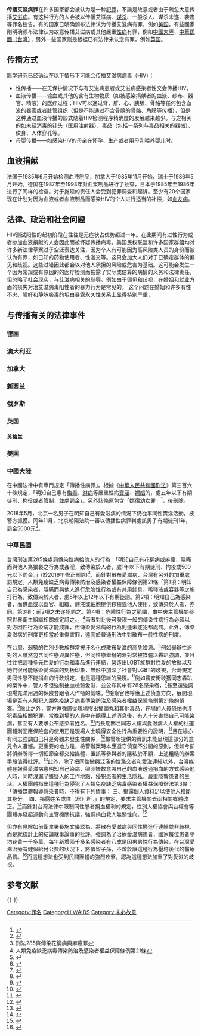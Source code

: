 {{noteTA
|G1=Lifesciences
|1=zh-hant:愛滋病; zh-cn:艾滋病; zh-hk:愛滋病; zh-sg:爱之病; zh-tw:愛滋病; zh-my:爱滋病;
}}
{{性與法律}}

'''传播艾滋病罪'''在许多国家都会被认为是一种[[犯罪|犯罪]]，不論是故意或者由于疏忽大意传播[[艾滋病|艾滋病]]。有这种行为的人会被以传播艾滋病、[[谋杀|谋杀]]、一般杀人、谋杀未遂、袭击等罪名控告。有的国家已明确颁布法律认为传播艾滋病有罪，例如[[美国|美国]]。有些國家則明确颁布法律认为故意传播艾滋病或其他嚴重[[性病|性病]]有罪，例如[[中國大陸|中國大陸]]、[[台灣|中華民國（台灣）]]；另外一些国家则是根据已有法律来认定有罪，例如[[英国|英国]]。

==传播方式==
医学研究已经确认在以下情形下可能会传播艾滋病病毒（HIV）：
*性传播——在无保护情况下与有艾滋病患者或艾滋病感染者性交会传播HIV。
*血液传播——输血或其他的含有生物物质（如被感染捐献者的血液、纱布、器官、精液）的医疗过程；HIV可以通过肾、肝、心、胰腺、骨骼等任何包含血液的器官或者脉管组织（但是不能通过不含骨髓的骨骼、角膜等传播），但是这种通过血液传播的形式随着HIV检测程序精确度的发展越来越少。与之相关的如未经消毒的针头（医用注射器）、毒品（包括一系列与毒品相关的器械）、纹身、人体穿孔等。
*母婴传播——如感染HIV的母亲在怀孕、生产或者用母乳喂养婴儿时。

==血液捐献==
法国于1985年6月开始检测血液制品，加拿大于1985年11月开始，瑞士于1986年5月开始。德国在1987年至1993年对血浆制品进行了抽查，日本于1985年至1986年进行了同样的检查。对于拖延的责任人会受到犯罪调查和起诉。至少有20个国家现在计划对因为血液或者血液制品而感染HIV的个人进行适当的补偿，如[[血友病|血友病]]。

==法律、政治和社会问题==
HIV测试阳性的起初阶段在往往是无症状占优势超过一年。在此期间有过性行为或者参加血液捐献的人会因此而被怀疑传播病毒。美国民权联盟和许多国家群组均对许多新法律草案过于空泛表达关注，因为个人有可能因为高风险类人员的身份而被认为有罪，如已知的药物使用者、性滥交等。这只会加大人们对于已确定群体的偏见和歧视。这些过错因此都会以对他人承担的风险或危害为基础。这可能会发生一个因为常规或有原因的的医疗检测而披露了实际或估算的病情的义务和法律责任，但忽略了社会现实，与艾滋病相关的耻辱。例如由于偏见和歧视，在婚姻和就业方面的损失对治艾滋病毒阳性者的暴力行为是常见的。
这个问题在婚姻和许多有性不忠、强奸和静脉吸毒的坦白暴露永久性关系上显得特别严重，
==与传播有关的法律事件==
===德国===
===澳大利亚===
===加拿大===
===新西兰===
===俄罗斯===
===英国===
====苏格兰====
===美国===

===中國大陸===
在中國法律中有專門規定「傳播性病罪」。根據《[[中華人民共和國刑法|中華人民共和國刑法]]》第三百六十條規定，「明知自己患有[[梅毒|梅毒]]、[[淋病|淋病]]等嚴重性病[[賣淫|賣淫]]、[[嫖娼|嫖娼]]的，處五年以下有期徒刑、拘役或者管制，並處罰金」。另外該條原包含「嫖宿幼女罪」<ref>{{Cite web|url=http://www.npc.gov.cn/npc/xinwen/rdlt/fzjs/2012-08/13/content_1732261.htm|title=从嫖宿幼女罪的废存看妇女权益保护_中国人大网|accessdate=2018-11-28|work=www.npc.gov.cn|archive-url=https://web.archive.org/web/20181128123005/http://www.npc.gov.cn/npc/xinwen/rdlt/fzjs/2012-08/13/content_1732261.htm|archive-date=2018-11-28|dead-url=yes}}</ref>，後刪除。

{{來源請求|2017年，浙江省中医院一名技术人员违反“一人一管一抛弃”操作规程，在操作中重复使用吸管造成交叉污染，导致部分治疗者感染艾滋病病毒，造成重大医疗事故。经疾控机构检测，确诊5例。}}

2018年5月，北京一名男子在明知自己有愛滋病的情況下仍從事同性賣淫活動，被警方抓獲。同年11月，北京朝陽法院一審以傳播性病罪判處該男子有期徒刑1年，罰金5000元<ref>{{Cite web|url=http://www.xinhuanet.com/legal/2018-11/28/c_1123776501.htm|title=男子故意传播传染病获刑一年-新华网|accessdate=2018-11-28|work=www.xinhuanet.com|archive-date=2020-08-08|archive-url=https://web.archive.org/web/20200808004322/http://www.xinhuanet.com/legal/2018-11/28/c_1123776501.htm|dead-url=no}}</ref>。

===中華民國===
台灣刑法第285條處罰傳染性病給他人的行為：「明知自己有花柳病或麻瘋，隱瞞而與他人為猥褻之行為或姦淫，致傳染於人者，處1年以下有期徒刑、拘役或500元以下罰金。」(於2019年修正刪除)<ref>刑法285條傳染花柳病與麻瘋罪</ref>，而針對散布愛滋病，台灣有另外的加重處罰規定。人類免疫缺乏病毒傳染防治及感染者權益保障條例第21條「第1項：明知自己為感染者，隱瞞而與他人進行危險性行為或有共用針具、稀釋液或容器等之施打行為，致傳染於人者，處5年以上12年以下有期徒刑。第2項：明知自己為感染者，而供血或以器官、組織、體液或細胞提供移植或他人使用，致傳染於人者，亦同。第3項：前2項之未遂犯罰之。第4項：危險性行為之範圍，由中央主管機關參照世界衛生組織相關規定訂之。」<ref>人類免疫缺乏病毒傳染防治及感染者權益保障條例第21條</ref>兩者對比後可發現一般的傳染性病行為必須以對方因性行為染病才能成罪，但傳染愛滋病的行為則連未遂犯都處罰。此外，傳染愛滋病的刑度更相當於重傷害罪，遠高於普通刑法中對散布一般性病的刑度。

在台灣，弱勢的性別少數族群常被汙名化成散布愛滋的高危險源。<ref>{{cite web | url=http://www.praatw.org/right_2_cont.asp?id=92 | title=「娘不娘有差？」: HIV醫學知識與病歷書寫中的恐同意識 | publisher=社團法人中華民國愛滋感染者權益促進會 | date=2009-07-25 | accessdate=2016-04-29 | deadurl=yes | archiveurl=https://web.archive.org/web/20160531172625/http://www.praatw.org/right_2_cont.asp?id=92 | archivedate=2016-05-31 }}</ref>例如舉辦性派對的人雖然包含同性戀與異性戀，但同性戀舉辦的派對常被媒體以轟趴強調，並且往往把這種多元性愛的行為和毒品進行連結，營造出LGBT族群對性愛的放縱以及她們很可能感染愛滋病的刻板印象，無形中加深了社會對LGBT的歧視，台灣規定男同性戀不能捐血的行政規定，也是這種思維的展現。<ref>{{cite web | url=http://www.thenewslens.com/post/186736/ | title=捐血中的歧視：無論同性戀、異性戀都有可能發生危險性行為，為什麼只限制男同志捐血？ | publisher=關鍵評論網 | date=2015-07-08 | accessdate=2016-04-29 | archive-date=2016-05-11 | archive-url=https://web.archive.org/web/20160511084545/http://www.thenewslens.com/post/186736 | dead-url=no }}</ref>例如農安街破獲同志轟趴的案件中，警方不但強制抽血檢驗愛滋，並公布其中有28名感染者，<ref>{{cite web | url=http://itdels.digital.ntu.edu.tw/Item.php?ID=A_0005_0002_0001_0002_0014 | title=1.21 聯合報：92轟趴男 三成染愛滋 | publisher=台灣法實證研究資料庫 | date=2011-04-20 | accessdate=2016-04-29 | archive-date=2019-05-02 | archive-url=https://web.archive.org/web/20190502195507/http://itdels.digital.ntu.edu.tw/Item.php?ID=A_0005_0002_0001_0002_0014 | dead-url=no }}</ref>甚至還強調現場充滿用過的保險套跟令人作嘔的氣味，<ref>{{cite web | url=http://itdels.digital.ntu.edu.tw/Item.php?ID=A_0005_0002_0001_0002_0003 | title=1.17聯合晚報：同志多P性派對 轟趴雜交 | publisher=台灣法實證研究資料庫 | date=2011-04-20 | accessdate=2016-04-29 | archive-date=2019-05-02 | archive-url=https://web.archive.org/web/20190502194154/http://itdels.digital.ntu.edu.tw/Item.php?ID=A_0005_0002_0001_0002_0003 | dead-url=no }}</ref>檢察官也呼應上述偵查方向，展開現場是否有人觸犯人類免疫缺乏病毒傳染防治及感染者權益保障條例第21條的偵查。<ref>{{cite web | url=http://itdels.digital.ntu.edu.tw/Item.php?ID=A_0005_0002_0001_0002_0011 | title=1.21中時：創記錄 轟趴同志28人愛滋 | publisher=台灣法實證研究資料庫 | date=2011-04-20 | accessdate=2016-04-29 | archive-date=2019-05-02 | archive-url=https://web.archive.org/web/20190502133338/http://itdels.digital.ntu.edu.tw/Item.php?ID=A_0005_0002_0001_0002_0011 | dead-url=no }}</ref>除此之外，警方還強調從現場搜出搖頭丸和其他毒品，在場的人員恐怕也涉犯毒品相關犯罪。當晚到場的人員中在聽得上述消息後，有人十分害怕自己可能染病，甚至有人要求公布感染者姓名。<ref>{{cite web | url=http://itdels.digital.ntu.edu.tw/Item.php?ID=A_0005_0002_0001_0002_0012 | title=1.21中時(1)：轟趴激情過後 有人怕得要死；(2)同志圈自救 促揪出敗類 | publisher=台灣法實證研究資料庫 | date=2011-04-20 | accessdate=2016-04-29 | archive-date=2019-05-02 | archive-url=https://web.archive.org/web/20190502171932/http://itdels.digital.ntu.edu.tw/Item.php?ID=A_0005_0002_0001_0002_0012 | dead-url=no }}</ref>而長期關注同志人權與愛滋病人人權的社運團體則回應保險套的使用正是現場人士曉得安全性行為重要性的證明，<ref>{{cite web | url=http://itdels.digital.ntu.edu.tw/Item.php?ID=A_0005_0002_0001_0002_0006 | title=愛滋感染者權益促進會聲明 | publisher=台灣法實證研究資料庫 | date=2011-04-20 | accessdate=2016-04-29 | archive-date=2019-05-02 | archive-url=https://web.archive.org/web/20190502194728/http://itdels.digital.ntu.edu.tw/Item.php?ID=A_0005_0002_0001_0002_0006 | dead-url=no }}</ref>且在場亦有同志強調自己只是旁觀未發生性關係，<ref>{{cite web | url=http://itdels.digital.ntu.edu.tw/Item.php?ID=A_0005_0002_0001_0002_0015 | title=1.21聯合報：轟趴有愛滋 小剛祈禱…保險套夠保險 | publisher=台灣法實證研究資料庫 | date=2011-04-20 | accessdate=2016-04-29 | archive-date=2019-05-02 | archive-url=https://web.archive.org/web/20190502193334/http://itdels.digital.ntu.edu.tw/Item.php?ID=A_0005_0002_0001_0002_0015 | dead-url=no }}</ref>檢警所提供的資訊未能呈現這部分的意見令人遺憾。更重要的地方是，檢警辦案時本應遵守偵查不公開的原則，但如今卻將偵辦所得一切細節全都交給媒體，置該等參與者的隱私於不顧，上述粗糙的辦案手段值得批評。<ref>{{cite web | url=http://itdels.digital.ntu.edu.tw/Item.php?ID=A_0005_0002_0001_0002_0005 | title=台灣同志諮詢熱線協會聲明 | publisher=台灣法實證研究資料庫 | date=2011-04-20 | accessdate=2016-04-29 | archive-date=2019-05-02 | archive-url=https://web.archive.org/web/20190502172511/http://itdels.digital.ntu.edu.tw/Item.php?ID=A_0005_0002_0001_0002_0005 | dead-url=no }}</ref>此外，除了把同性戀與泛濫的性濫交者和愛滋連結以外，台灣媒體在報導愛滋病患明知自己染病，卻涉嫌故意將自己的血液透過捐血的方式感染他人時，同時洩漏了嫌疑人的工作地點，侵犯患者的生活隱私，嚴重隱響患者的生活。人權團體指出這種行為侵犯了人類免疫缺乏病毒感染者權益保障辦法第3條：「傳播媒體報導感染者時，不得有下列情事： 三、揭露個人資料足以使他人推斷其身分。 四、揭露姓名或住（居）所。」的規定，要求主管機關去函相關媒體改正。<ref>{{cite web | url=http://itdels.digital.ntu.edu.tw/Item.php?ID=A_0005_0002_0001_0002_0014 | title=愛字第00050601號函 | publisher=台灣法實證研究資料庫 | date=2011-04-20 | accessdate=2016-04-29 | archive-date=2019-05-02 | archive-url=https://web.archive.org/web/20190502195507/http://itdels.digital.ntu.edu.tw/Item.php?ID=A_0005_0002_0001_0002_0014 | dead-url=no }}</ref>而針對台灣法律中限制同性戀者捐血權利的規定，性別人權協會與台權會等團體亦發起運動向主管機關抗議，強調捐血救人無關性向。<ref>{{cite web | url=http://itdels.digital.ntu.edu.tw/Item.php?ID=A_0005_0002_0007_0005_0001 | title=「捐血救人　無關性向」行動 | publisher=台灣法實證研究資料庫 | date=2005-09-19 | accessdate=2016-07-24 | archive-date=2016-09-17 | archive-url=https://web.archive.org/web/20160917233902/http://itdels.digital.ntu.edu.tw/Item.php?ID=A_0005_0002_0007_0005_0001 | dead-url=no }}</ref>

但亦有見解如前衛生署長施文儀認為，將散布愛滋病與同性戀進行連結並非歧視，而是就統計上的結論就事論事的批評。強調為了治療愛滋病患者，國家每位患者平均花費一千多萬，每年新增兩千多名感染者有八成是因男男性行為傳染，在台灣愛滋治療有健保給付公費的狀況下，將債留子孫，不啻於讓這種行為壓垮後代的醫療品質。<ref>{{cite web | url=http://news.ltn.com.tw/news/life/paper/703280 | title=「肛門如鬼門」 施文儀臉書諷愛滋患惹議 | publisher=自由電子報 | date=2013-08-08 | accessdate=2016-04-29 | archive-date=2019-05-04 | archive-url=https://web.archive.org/web/20190504033406/https://news.ltn.com.tw/news/life/paper/703280 | dead-url=no }}</ref>而這種想法也受到民間團體的強烈攻擊，認為這種想法加重了對愛滋的歧視。

== 参考文献 ==
{{Reflist|30em}}

{{-}}
{{性}}

[[Category:罪名|Category:罪名]]
[[Category:HIV/AIDS|Category:HIV/AIDS]]
[[Category:未必故意|Category:未必故意]]